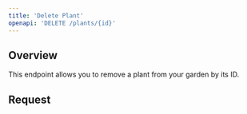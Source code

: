 ```yaml
---
title: 'Delete Plant'
openapi: 'DELETE /plants/{id}'
---
```


## Overview

This endpoint allows you to remove a plant from your garden by its ID.

## Request

```